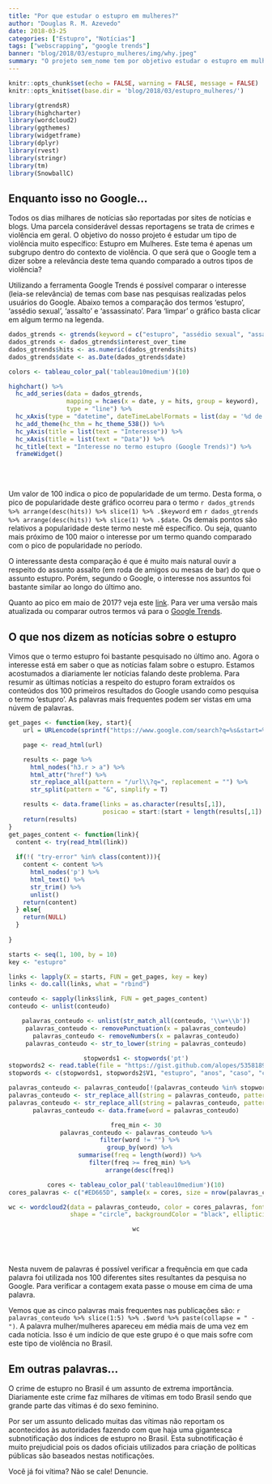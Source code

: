 ```yaml
---
title: "Por que estudar o estupro em mulheres?"
author: "Douglas R. M. Azevedo"
date: 2018-03-25
categories: ["Estupro", "Notícias"]
tags: ["webscrapping", "google trends"]
banner: "blog/2018/03/estupro_mulheres/img/why.jpeg"
summary: "O projeto sem_nome tem por objetivo estudar o estupro em mulheres no Brasil. Será esse um tema interessante/relevante? Neste post veremos o que o Google (e por consequência seus usuários) estão falando sobre o assunto."
---
```


```r
knitr::opts_chunk$set(echo = FALSE, warning = FALSE, message = FALSE)
knitr::opts_knit$set(base.dir = 'blog/2018/03/estupro_mulheres/')
```
```r
library(gtrendsR)
library(highcharter)
library(wordcloud2)
library(ggthemes)
library(widgetframe)
library(dplyr)
library(rvest)
library(stringr)
library(tm)
library(SnowballC)
```

## Enquanto isso no Google...

Todos os dias milhares de notícias são reportadas por sites de notícias e blogs. Uma parcela considerável dessas reportagens se trata de crimes e violência em geral. O objetivo do nosso projeto é estudar um tipo de violência muito específico: Estupro em Mulheres. Este tema é apenas um subgrupo dentro do contexto de violência. O que será que o Google tem a dizer sobre a relevância deste tema quando comparado a outros tipos de violência?

Utilizando a ferramenta Google Trends é possível comparar o interesse (leia-se relevância) de temas com base nas pesquisas realizadas pelos usuários do Google. Abaixo temos a comparação dos termos 'estupro', 'assédio sexual', 'assalto' e 'assassinato'. Para 'limpar' o gráfico basta clicar em algum termo na legenda.

```r
dados_gtrends <- gtrends(keyword = c("estupro", "assédio sexual", "assalto", "assassinato"), time = "today 12-m")
dados_gtrends <- dados_gtrends$interest_over_time
dados_gtrends$hits <- as.numeric(dados_gtrends$hits)
dados_gtrends$date <- as.Date(dados_gtrends$date)
```
```r
colors <- tableau_color_pal('tableau10medium')(10)

highchart() %>%
  hc_add_series(data = dados_gtrends, 
                mapping = hcaes(x = date, y = hits, group = keyword),
                type = "line") %>%
  hc_xAxis(type = "datetime", dateTimeLabelFormats = list(day = '%d de %b')) %>%
  hc_add_theme(hc_thm = hc_theme_538()) %>%
  hc_yAxis(title = list(text = "Interesse")) %>%
  hc_xAxis(title = list(text = "Data")) %>%
  hc_title(text = "Interesse no termo estupro (Google Trends)") %>%
  frameWidget()
```

<br></br>

Um valor de 100 indica o pico de popularidade de um termo. Desta forma, o pico de popularidade deste gráfico ocorreu para o termo `r dados_gtrends %>% arrange(desc(hits)) %>% slice(1) %>% .$keyword` em `r dados_gtrends %>% arrange(desc(hits)) %>% slice(1) %>% .$date`. Os demais pontos são relativos a popularidade deste termo neste mê específico. Ou seja, quanto mais próximo de 100 maior o interesse por um termo quando comparado com o pico de popularidade no período.

O interessante desta comparação é que é muito mais natural ouvir a respeito do assunto assalto (em roda de amigos ou mesas de bar) do que o assunto estupro. Porém, segundo o Google, o interesse nos assuntos foi bastante similar ao longo do último ano.

Quanto ao pico em maio de 2017? veja este [link](https://g1.globo.com/rio-de-janeiro/noticia/policia-do-rio-investiga-caso-de-estupro-coletivo-de-menina-de-12-anos.ghtml). Para ver uma versão mais atualizada ou comparar outros termos vá para o [Google Trends](https://g.co/trends/ihGJ9).

## O que nos dizem as notícias sobre o estupro

Vimos que o termo estupro foi bastante pesquisado no último ano. Agora o interesse está em saber o que as notícias falam sobre o estupro. Estamos acostumados a diariamente ler notícias falando deste problema. Para resumir as últimas notícias a respeito do estupro foram extraídos os conteúdos dos 100 primeiros resultados do Google usando como pesquisa o termo 'estupro'. As palavras mais frequentes podem ser vistas em uma núvem de palavras.

```r
get_pages <- function(key, start){
    url = URLencode(sprintf("https://www.google.com/search?q=%s&start=%s", key, start))

    page <- read_html(url)

    results <- page %>% 
      html_nodes("h3.r > a") %>% 
      html_attr("href") %>%
      str_replace_all(pattern = "/url\\?q=", replacement = "") %>%
      str_split(pattern = "&", simplify = T)

    results <- data.frame(links = as.character(results[,1]),
                          posicao = start:(start + length(results[,1]) - 1), stringsAsFactors = F)
    return(results)
}
get_pages_content <- function(link){
  content <- try(read_html(link))
  
  if(!( "try-error" %in% class(content))){
    content <- content %>%
      html_nodes('p') %>% 
      html_text() %>% 
      str_trim() %>% 
      unlist()  
    return(content)
  } else{
    return(NULL)
  }
  
} 

starts <- seq(1, 100, by = 10)
key <- "estupro"

links <- lapply(X = starts, FUN = get_pages, key = key)
links <- do.call(links, what = "rbind")

conteudo <- sapply(links$link, FUN = get_pages_content)
conteudo <- unlist(conteudo)
```
<center>
```r
palavras_conteudo <- unlist(str_match_all(conteudo, '\\w+\\b'))
palavras_conteudo <- removePunctuation(x = palavras_conteudo)
palavras_conteudo <- removeNumbers(x = palavras_conteudo)
palavras_conteudo <- str_to_lower(string = palavras_conteudo)

stopwords1 <- stopwords('pt')
stopwords2 <- read.table(file = "https://gist.github.com/alopes/5358189.txt", stringsAsFactors = F)
stopwords <- c(stopwords1, stopwords2$V1, "estupro", "anos", "caso", "contra", letters)

palavras_conteudo <- palavras_conteudo[!(palavras_conteudo %in% stopwords)]
palavras_conteudo <- str_replace_all(string = palavras_conteudo, pattern = "mulheres", replacement = "mulher")
palavras_conteudo <- str_replace_all(string = palavras_conteudo, pattern = "homens", replacement = "homem")
palavras_conteudo <- data.frame(word = palavras_conteudo)

freq_min <- 30
palavras_conteudo <- palavras_conteudo %>%
  filter(word != "") %>%
  group_by(word) %>%
  summarise(freq = length(word)) %>%
  filter(freq >= freq_min) %>%
  arrange(desc(freq))

cores <- tableau_color_pal('tableau10medium')(10)
cores_palavras <- c("#ED665D", sample(x = cores, size = nrow(palavras_conteudo)-1, replace = T))

wc <- wordcloud2(data = palavras_conteudo, color = cores_palavras, fontFamily = "Candara", size = 0.6,
                 shape = "circle", backgroundColor = "black", ellipticity = .65)

wc
```
</center>

<br></br>

Nesta nuvem de palavras é possível verificar a frequência em que cada palavra foi utilizada nos 100 diferentes sites resultantes da pesquisa no Google. Para verificar a contagem exata passe o mouse em cima de uma palavra.

Vemos que as cinco palavras mais frequentes nas publicações são: `r palavras_conteudo %>% slice(1:5) %>% .$word %>% paste(collapse = " - ")`. A palavra mulher/mulheres apareceu em média mais de uma vez em cada notícia. Isso é um indício de que este grupo é o que mais sofre com este tipo de violência no Brasil.

## Em outras palavras...

O crime de estupro no Brasil é um assunto de extrema importância. Diariamente este crime faz milhares de vítimas em todo Brasil sendo que grande parte das vítimas é do sexo feminino. 

Por ser um assunto delicado muitas das vítimas não reportam os acontecidos às autoridades fazendo com que haja uma gigantesca subnotificação dos índices de estupro no Brasil. Esta subnotificação é muito prejudicial pois os dados oficiais utilizados para criação de políticas públicas são baseados nestas notificações. 

Você já foi vítima? Não se cale! Denuncie.